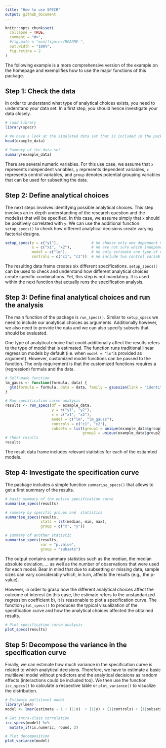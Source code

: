 ```yaml
---
title: "How to use SPECR"
output: github_document
---
```


```r
knitr::opts_chunk$set(
  collapse = TRUE,
  comment = "#>",
  #fig.path = "man/figures/README-",
  out.width = "100%",
  fig.retina = 2
)
```



The following example is a more comprehensive version of the example on the homepage and exemplifies how to use the major functions of this package. 

## Step 1: Check the data

In order to understand what type of analytical choices exists, you need to understand your data set. In a first step, you should hence investigate your data closely.

```r
# Load library
library(specr)

# We have a look at the simulated data set that is included in the package
head(example_data)

# Summary of the data set
summary(example_data)
```

There are several numeric variables. For this use case, we assume that `x` represents independent variables, `y` represents dependent variables, `c` represents control variables, and `group` denotes potential grouping variables that can be used for subsetting the data. 

## Step 2: Define analytical choices

The next steps involves identifying possible analytical choices. This step involves an in-depth understanding of the research question and the model(s) that will be specified. In this case, we assume simply that `x` should be positively correlated with `y`. We can use the additional function `setup_specs()` to check how different analytical decisions create varying factorial designs.

```r
setup_specs(y = c("y1"),               # We choose only one dependent variale
            x = c("x1", "x2"),         # We are not sure which independent variable is better
            model = c("lm"),           # We only estimate one type of model (linear model)
            controls = c("c1", "c2"))  # We include two control variable
```

The resulting data frame creates six different specifications. `setup_specs()` can be used to check and understand how different analytical choices create specific combinations. Yet, this step is not mandatory. It is used within the next function that actually runs the specification analysis. 


## Step 3: Define final analytical choices and run the analysis

The main function of the package is `run_specs()`. Similar to `setup_specs` we need to include our analytical choices as arguments. Additionally however, we also need to provide the data and we can also specify subsets that should be evaluated. 

One type of analytical choice that could additionally affect the results refers to the type of model that is estimated. The function runs traditional linear regression models by default (i.e. when `model = "lm"`is provided as argument). However, customized model functions can be passed to the function. The only requirement is that the customized functions requires a (regression) formula and the data. 

```r
# Self-made function
lm_gauss <- function(formula, data) {
  glm(formula = formula, data = data, family = gaussian(link = "identity"))
}

# Run specification curve analysis
results <- run_specs(df = example_data, 
                     y = c("y1", "y2"), 
                     x = c("x1", "x2"), 
                     model = c("lm", "lm_gauss"), 
                     controls = c("c1", "c2"), 
                     subsets = list(group1 = unique(example_data$group1),
                                   group2 = unique(example_data$group2)))
# Check results
results
```

The result data frame includes relevant statistics for each of the estiamted models. 

## Step 4: Investigate the specification curve

The package includes a simple function `summarise_specs()` that allows to get a first summary of the results.

```r
# basic summary of the entire specification curve
summarise_specs(results)

# summary by specific groups and  statistics
summarise_specs(results, 
                stats = lst(median, min, max), 
                group = c("x", "y"))

# summary of another statistic
summarise_specs(results, 
                var = "p.value",
                group = "subsets")
```

The output contains summary statistics such as the median, the median absolute deviation, ... as well as the number of observations that were used for each model. Bear in mind that due to subsetting or missing data, sample sizes can vary considerably which, in turn, affects the results (e.g., the p-value).

However, in order to grasp how the different analytical choices affect the outcome of interest (in this case, the estimate refers to the unstandarized regression coefficient *b*), it is reasonable to plot a specification curve. The function `plot_specs()` to produces the typical visualization of the specification curve and how the analytical choices affected the obtained results. 

```r
# Plot specification curve analysis
plot_specs(results)
```

## Step 5: Decompose the variance in the specification curve

Finally, we can estimate how much variance in the specification curve is related to which analytical decisions. Therefore, we have to estimate a basic multilevel model without predictors and the analytical decisions as random effects (interactions could be included too). We then use the function `icc_specs()` to calculate a respective table or `plot_variance()` to visualize the distribution.

```r
# Estimate multilevel model 
library(lme4)
model <- lmer(estimate ~ 1 + (1|x)  + (1|y) + (1|controls) + (1|subsets), data = results)

# Get intra-class correlation
icc_specs(model) %>%
  mutate_if(is.numeric, round, 2)

# Plot decomposition
plot_variance(model)
```

